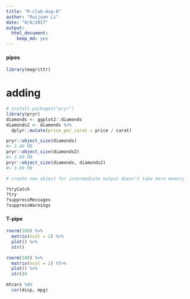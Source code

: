 ```yaml
---
title: "R-club-Aug-8"
author: "Ruijuan Li"
date: "8/8/2017"
output: 
  html_document: 
    keep_md: yes
---
```


#### pipes 
```r
library(magrittr)
```

# adding 
```r
# install.packages("pryr")
library(pryr)
diamonds <- ggplot2::diamonds
diamonds2 <- diamonds %>% 
  dplyr::mutate(price_per_carat = price / carat)

pryr::object_size(diamonds)
#> 3.46 MB
pryr::object_size(diamonds2)
#> 3.89 MB
pryr::object_size(diamonds, diamonds2)
#> 3.89 MB

# create new object for intermediate output doesn't take more memory 
```

```r
?tryCatch
?try
?suppressMessages
?suppressWarnings
```

#### T-pipe
```r
rnorm(100) %>%
  matrix(ncol = 2) %>%
  plot() %>%
  str()

rnorm(100) %>%
  matrix(ncol = 2) %T>%
  plot() %>%
  str()0

mtcars %$%
  cor(disp, mpg)
```

